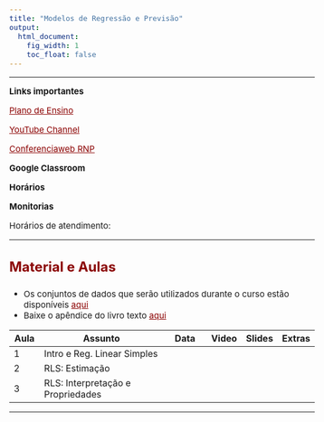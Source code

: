 ```yaml
---
title: "Modelos de Regressão e Previsão"
output:
  html_document:
    fig_width: 1
    toc_float: false    
---
```


<style type="text/css">
.nav.navbar-nav.navbar-right a {
    color: white;
}
.navbar {
  background-color:maroon;
  border-color:black;
  icon-color:white;
}
.navbar-brand {
color:black!important;
}
body{ /* Normal  */
      font-size: 15px;
  }
h1.title {
  font-size: 32px;
}
h3 { /* Header 3 */
  font-size: 24px;
  color: DarkRed;
}
</style>

<style>
a:link {
    color: darkred;
}
a:visited {
    color: darkred;
}
a:hover {
    color: blue;
}
.column-f1{
  float: left;
  width: 20%;
  text-align: left;
}
.column-f2{
  float: right;
  width: 20%;
  text-align: right;
}
</style>

----


**Links importantes**

[Plano de Ensino]() 

[YouTube Channel](g) 

[Conferenciaweb RNP]()  

**Google Classroom**




**Horários**





**Monitorias**

Horários de atendimento:



----

### **Material e Aulas**

- Os conjuntos de dados que serão utilizados durante o curso estão disponíveis [aqui](MRP/DadosMRP.zip) 
- Baixe o apêndice do livro texto [aqui](MRP/Apendice_Livro.pdf) 


| Aula   | Assunto                           | Data       | Video | Slides | Extras |
|--------|-----------------------------------|------------|-------|--------|--------|
| 1      | Intro e Reg. Linear Simples       |            |       |        |        |
| 2      | RLS: Estimação                    |            |       |        |        |
| 3      | RLS: Interpretação e Propriedades |            |       |        |        |













---- 

